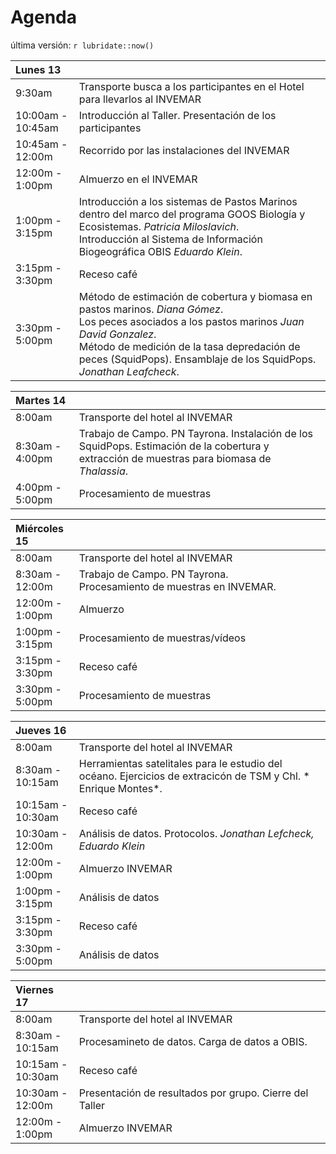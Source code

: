 # Agenda

última versión: `r lubridate::now()`


| Lunes 13               |                                                                 |
|:------------------ |:-------------------------------------------------------------------------- |
9:30am              | Transporte busca a los participantes en el Hotel para llevarlos al INVEMAR
10:00am - 10:45am   | Introducción al Taller. Presentación de los participantes 
10:45am - 12:00m    | Recorrido por las instalaciones del INVEMAR
12:00m - 1:00pm     | Almuerzo en el INVEMAR
1:00pm - 3:15pm     | Introducción a los sistemas de Pastos Marinos dentro del marco del programa GOOS Biología y Ecosistemas. *Patricia Miloslavich*. <br> Introducción al Sistema de Información Biogeográfica OBIS *Eduardo Klein*.
3:15pm - 3:30pm     | Receso café
3:30pm - 5:00pm     | Método de estimación de cobertura y biomasa en pastos marinos. *Diana Gómez*.  <br> Los peces asociados a los pastos marinos *Juan David Gonzalez*.  <br>Método de medición de la tasa depredación de peces (SquidPops). Ensamblaje de los SquidPops. *Jonathan Leafcheck*.



| Martes 14           |                                                               |
|:------------------ |:-------------------------------------------------------------------------- |
8:00am              | Transporte del hotel al INVEMAR
8:30am - 4:00pm     | Trabajo de Campo. PN Tayrona. Instalación de los SquidPops. Estimación de la cobertura y extracción de muestras para biomasa de *Thalassia*.
4:00pm - 5:00pm     | Procesamiento de muestras |


| Miércoles 15           |                                                               |
|:------------------ |:-------------------------------------------------------------------------- |
8:00am              | Transporte del hotel al INVEMAR
8:30am - 12:00m     | Trabajo de Campo. PN Tayrona. <br> Procesamiento de muestras en INVEMAR.
12:00m - 1:00pm     | Almuerzo
1:00pm - 3:15pm     | Procesamiento de muestras/vídeos
3:15pm - 3:30pm     | Receso café
3:30pm - 5:00pm     | Procesamiento de muestras



| Jueves 16              |                                                              |
|:------------------ |:-------------------------------------------------------------------------- |
8:00am              | Transporte del hotel al INVEMAR
8:30am - 10:15am    | Herramientas satelitales para le estudio del océano. Ejercicios de extracicón de TSM y Chl. * Enrique Montes*.
10:15am - 10:30am   | Receso café
10:30am - 12:00m    | Análisis de datos. Protocolos. *Jonathan Lefcheck, Eduardo Klein* 
12:00m - 1:00pm     | Almuerzo INVEMAR
1:00pm - 3:15pm     | Análisis de datos
3:15pm - 3:30pm     | Receso café
3:30pm - 5:00pm     | Análisis de datos


| Viernes 17             |                                                              |
|:------------------ |:-------------------------------------------------------------------------- |
8:00am              | Transporte del hotel al INVEMAR
8:30am - 10:15am    | Procesamineto de datos. Carga de datos a OBIS.
10:15am - 10:30am   | Receso café
10:30am - 12:00m    | Presentación de resultados por grupo. Cierre del Taller
12:00m - 1:00pm     | Almuerzo INVEMAR


